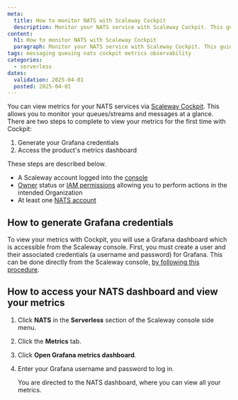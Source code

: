```yaml
---
meta:
  title: How to monitor NATS with Scaleway Cockpit
  description: Monitor your NATS service with Scaleway Cockpit. This guide helps you track performance to manage your messaging services efficiently.
content:
  h1: How to monitor NATS with Scaleway Cockpit
  paragraph: Monitor your NATS service with Scaleway Cockpit. This guide helps you track performance to manage your messaging services efficiently.
tags: messaging queuing nats cockpit metrics observability 
categories:
  - serverless 
dates:
  validation: 2025-04-01
  posted: 2025-04-01
---
```


You can view metrics for your NATS services via [Scaleway Cockpit](/cockpit/quickstart/). This allows you to monitor your queues/streams and messages at a glance. There are two steps to complete to view your metrics for the first time with Cockpit:

1. Generate your Grafana credentials
2. Access the product's metrics dashboard

These steps are described below.

<Macro id="requirements" />

- A Scaleway account logged into the [console](https://console.scaleway.com)
- [Owner](/iam/concepts/#owner) status or [IAM permissions](/iam/concepts/#permission) allowing you to perform actions in the intended Organization
- At least one [NATS account](/nats/how-to/create-account/)

## How to generate Grafana credentials

To view your metrics with Cockpit, you will use a Grafana dashboard which is accessible from the Scaleway console. First, you must create a user and their associated credentials (a username and password) for Grafana. This can be done directly from the Scaleway console, [by following this procedure](/cockpit/how-to/retrieve-grafana-credentials/).

## How to access your NATS dashboard and view your metrics

1. Click **NATS** in the **Serverless** section of the Scaleway console side menu.

2. Click the **Metrics** tab.

3. Click **Open Grafana metrics dashboard**.

4. Enter your Grafana username and password to log in.

    You are directed to the NATS dashboard, where you can view all your metrics.


